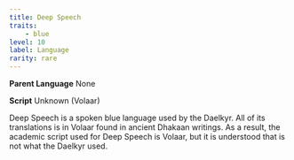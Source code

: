 ```yaml
---
title: Deep Speech
traits:
    - blue
level: 10
label: Language
rarity: rare
---
```


**Parent Language** None

**Script** Unknown (Volaar)

Deep Speech is a spoken blue language used by the Daelkyr. All of its translations is in Volaar found in ancient Dhakaan writings. As a result, the academic script used for Deep Speech is Volaar, but it is understood that is not what the Daelkyr used.
